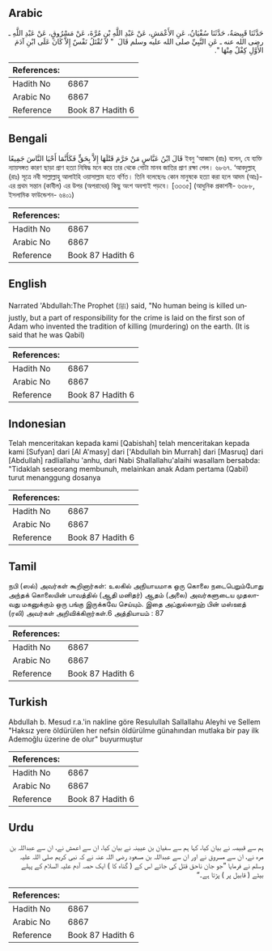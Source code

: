 ## Arabic


<div dir="rtl" lang="ar" style={{fontSize:'larger',backgroundColor:'#f8f9fa',padding:20}}>
حَدَّثَنَا قَبِيصَةُ، حَدَّثَنَا سُفْيَانُ، عَنِ الأَعْمَشِ، عَنْ عَبْدِ اللَّهِ بْنِ مُرَّةَ، عَنْ مَسْرُوقٍ، عَنْ عَبْدِ اللَّهِ ـ رضى الله عنه ـ عَنِ النَّبِيِّ صلى الله عليه وسلم قَالَ ‏ "‏ لاَ تُقْتَلُ نَفْسٌ إِلاَّ كَانَ عَلَى ابْنِ آدَمَ الأَوَّلِ كِفْلٌ مِنْهَا ‏"‏‏.‏
</div>
<div style={{backgroundColor:'#f8f9fa',padding:20, marginBottom: 10}}><table> <thead> <tr> <th>References:</th> <th></th> </tr> </thead> <tbody><tr><td>Hadith No</td><td>6867</td></tr><tr><td>Arabic No</td><td>6867</td></tr><tr><td>Reference</td><td>Book 87 Hadith 6</td></tr></tbody></table></div>

## Bengali


<div dir="ltr" lang="bn" style={{fontSize:'larger',backgroundColor:'#f8f9fa',padding:20}}>
قَالَ ابْنُ عَبَّاسٍ مَنْ حَرَّمَ قَتْلَهَا إِلاَّ بِحَقٍّ فَكَأَنَّمَا أَحْيَا النَّاسَ جَمِيعًا ইবনু ‘আব্বাস (রাঃ) বলেন, যে ব্যক্তি ন্যায়সঙ্গত কারণ ছাড়া প্রাণ হত্যা নিষিদ্ধ মনে করে তার থেকে গোটা মানব জাতির প্রাণ রক্ষা পেল। ৬৮৬৭. ‘আবদুল্লাহ্ (রাঃ) সূত্রে নবী সাল্লাল্লাহু আলাইহি ওয়াসাল্লাম হতে বর্ণিত। তিনি বলেছেনঃ কোন মানুষকে হত্যা করা হলে আদম (আঃ)-এর প্রথম সন্তান (কাবীল) এর উপর (অপরাধের) কিছু অংশ অবশ্যই পড়বে। [৩৩৩৫] (আধুনিক প্রকাশনী- ৬৩৮৮, ইসলামিক ফাউন্ডেশন- ৬৪০১)
</div>
<div style={{backgroundColor:'#f8f9fa',padding:20, marginBottom: 10}}><table> <thead> <tr> <th>References:</th> <th></th> </tr> </thead> <tbody><tr><td>Hadith No</td><td>6867</td></tr><tr><td>Arabic No</td><td>6867</td></tr><tr><td>Reference</td><td>Book 87 Hadith 6</td></tr></tbody></table></div>

## English


<div dir="ltr" lang="en" style={{fontSize:'larger',backgroundColor:'#f8f9fa',padding:20}}>
Narrated 'Abdullah:The Prophet (ﷺ) said, "No human being is killed unjustly, but a part of responsibility for the crime is laid on the first son of Adam who invented the tradition of killing (murdering) on the earth. (It is said that he was Qabil)
</div>
<div style={{backgroundColor:'#f8f9fa',padding:20, marginBottom: 10}}><table> <thead> <tr> <th>References:</th> <th></th> </tr> </thead> <tbody><tr><td>Hadith No</td><td>6867</td></tr><tr><td>Arabic No</td><td>6867</td></tr><tr><td>Reference</td><td>Book 87 Hadith 6</td></tr></tbody></table></div>

## Indonesian


<div dir="ltr" lang="id" style={{fontSize:'larger',backgroundColor:'#f8f9fa',padding:20}}>
Telah menceritakan kepada kami [Qabishah] telah menceritakan kepada kami [Sufyan] dari [Al A'masy] dari ['Abdullah bin Murrah] dari [Masruq] dari [Abdullah] radliallahu 'anhu, dari Nabi Shallallahu'alaihi wasallam bersabda: "Tidaklah seseorang membunuh, melainkan anak Adam pertama (Qabil) turut menanggung dosanya
</div>
<div style={{backgroundColor:'#f8f9fa',padding:20, marginBottom: 10}}><table> <thead> <tr> <th>References:</th> <th></th> </tr> </thead> <tbody><tr><td>Hadith No</td><td>6867</td></tr><tr><td>Arabic No</td><td>6867</td></tr><tr><td>Reference</td><td>Book 87 Hadith 6</td></tr></tbody></table></div>

## Tamil


<div dir="ltr" lang="ta" style={{fontSize:'larger',backgroundColor:'#f8f9fa',padding:20}}>
நபி (ஸல்) அவர்கள் கூறினார்கள்: உலகில் அநியாயமாக ஒரு கொலை நடைபெறும்போது அந்தக் கொலையின் பாவத்தில் (ஆதி மனிதர்) ஆதம் (அலை) அவர்களுடைய முதலாவது மகனுக்கும் ஒரு பங்கு இருக்கவே செய்யும். இதை அப்துல்லாஹ் பின் மஸ்ஊத் (ரலி) அவர்கள் அறிவிக்கிறார்கள்.6 அத்தியாயம் : 87
</div>
<div style={{backgroundColor:'#f8f9fa',padding:20, marginBottom: 10}}><table> <thead> <tr> <th>References:</th> <th></th> </tr> </thead> <tbody><tr><td>Hadith No</td><td>6867</td></tr><tr><td>Arabic No</td><td>6867</td></tr><tr><td>Reference</td><td>Book 87 Hadith 6</td></tr></tbody></table></div>

## Turkish


<div dir="ltr" lang="tr" style={{fontSize:'larger',backgroundColor:'#f8f9fa',padding:20}}>
Abdullah b. Mesud r.a.'in nakline göre Resulullah Sallallahu Aleyhi ve Sellem "Haksız yere öldürülen her nefsin öldürülme günahından mutlaka bir pay ilk Ademoğlu üzerine de olur" buyurmuştur
</div>
<div style={{backgroundColor:'#f8f9fa',padding:20, marginBottom: 10}}><table> <thead> <tr> <th>References:</th> <th></th> </tr> </thead> <tbody><tr><td>Hadith No</td><td>6867</td></tr><tr><td>Arabic No</td><td>6867</td></tr><tr><td>Reference</td><td>Book 87 Hadith 6</td></tr></tbody></table></div>

## Urdu


<div dir="rtl" lang="ur" style={{fontSize:'larger',backgroundColor:'#f8f9fa',padding:20}}>
ہم سے قبیصہ نے بیان کیا، کہا ہم سے سفیان بن عیینہ نے بیان کیا، ان سے اعمش نے، ان سے عبداللہ بن مرہ نے، ان سے مسروق نے اور ان سے عبداللہ بن مسعود رضی اللہ عنہ نے کہ نبی کریم صلی اللہ علیہ وسلم نے فرمایا ”جو جان ناحق قتل کی جائے اس کے ( گناہ کا ) ایک حصہ آدم علیہ السلام کے پہلے بیٹے ( قابیل پر ) پڑتا ہے۔“
</div>
<div style={{backgroundColor:'#f8f9fa',padding:20, marginBottom: 10}}><table> <thead> <tr> <th>References:</th> <th></th> </tr> </thead> <tbody><tr><td>Hadith No</td><td>6867</td></tr><tr><td>Arabic No</td><td>6867</td></tr><tr><td>Reference</td><td>Book 87 Hadith 6</td></tr></tbody></table></div>